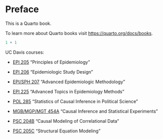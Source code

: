 # Preface {.unnumbered}

This is a Quarto book.

To learn more about Quarto books visit <https://quarto.org/docs/books>.

```r
1 + 1
```

UC Davis courses:

- [EPI 205](https://catalog.ucdavis.edu/search/?q=EPI+205) "Principles of Epidemiology"

- [EPI 206](https://catalog.ucdavis.edu/search/?q=EPI+206) "Epidemiologic Study Design"

- [EPI/SPH 207](https://catalog.ucdavis.edu/search/?q=EPI+207) "Advanced Epidemiologic Methodology"

- [EPI 225](https://catalog.ucdavis.edu/search/?q=EPI+225) "Advanced Topics in Epidemiology Methods"

- [POL 285](https://catalog.ucdavis.edu/search/?q=POL+285) "Statistics of Causal Inference in Political Science"
- [MGB/MGP/MGT 454A](https://catalog.ucdavis.edu/search/?q=MGB+454A) "Causal Inference and Statistical Experiments"
- [PSC 204B](https://catalog.ucdavis.edu/search/?q=PSC+204B) "Causal Modeling of Correlational Data"
- [PSC 205C](https://catalog.ucdavis.edu/search/?q=PSC+205C) "Structural Equation Modeling"
